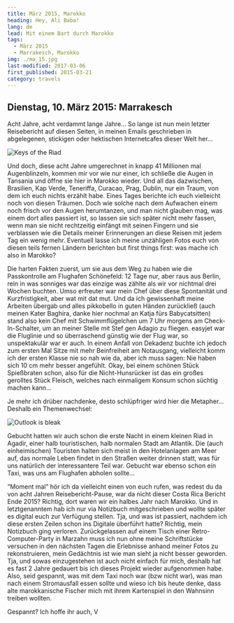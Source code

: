 ```yaml
---
title: März 2015, Marokko
heading: Hey, Ali Baba!
lang: de
lead: Mit einem Bart durch Marokko
tags:
  - März 2015
  - Marrakesch, Marokko
img: ./ma_15.jpg
last-modified: 2017-03-06
first_published: 2015-03-21
category: travels
---
```


## Dienstag, 10. März 2015: Marrakesch

Acht Jahre, acht verdammt lange Jahre... So lange ist nun mein letzter Reisebericht auf diesen Seiten, in meinen Emails
geschrieben in abgelegenen, stickigen oder hektischen Internetcafes dieser Welt her...

![Keys of the Riad](./ma_keys.jpg)

Und doch, diese acht Jahre umgerechnet in knapp 41 Millionen mal Augenblinzeln, kommen mir vor wie nur einer, ich
schließe die Augen in Tansania und öffne sie hier in Marokko wieder. Und all das dazwischen, Brasilien, Kap Verde,
Teneriffa, Curacao, Prag, Dublin, nur ein Traum, von dem ich euch nichts erzählt habe. Eines Tages berichte ich euch
vielleicht noch von diesen Träumen. Doch wie solche nach dem Aufwachen einem noch frisch vor den Augen herumtanzen, und
man nicht glauben mag, was einem dort alles passiert ist, so lassen sie sich später nicht mehr fassen, wenn man sie
nicht rechtzeitig einfängt mit seinen Fingern und sie verblassen wie die Details meiner Erinnerungen an diese Reisen mit
jedem Tag ein wenig mehr. Eventuell lasse ich meine unzähligen Fotos euch von diesen teils fernen Ländern berichten but
first things first: was mache ich also in Marokko?

Die harten Fakten zuerst, um sie aus dem Weg zu haben wie die Passkontrolle am Flughafen Schönefeld: 12 Tage nur, aber
raus aus Berlin, rein in was sonniges war das einzige was zählte als wir vor nichtmal drei Wochen buchten. Umso
erfreuter war mein Chef über diese Spontanität und Kurzfristigkeit, aber wat mit dat mut. Und da ich gewissenhaft meine
Arbeiten übergab und alles pikkobello in guten Händen zurückließ (auch meinen Kater Baghira, danke hier nochmal an Katja
fürs Babycatsitten) stand also kein Chef mit Schwimmflügelchen um 7 Uhr morgens am Check-In-Schalter, um an meiner
Stelle mit Stef gen Adagio zu fliegen. easyjet war die Fluglinie und so überraschend günstig wie der Flug war, so
unspektakulär war er auch. In einem Anfall von Dekadenz buchte ich jedoch zum ersten Mal Sitze mit mehr Beinfreiheit am
Notausgang, vielleicht komm ich der ersten Klasse nie so nah wie da, aber ich muss sagen: Nie haben sich 10 cm mehr
besser angefühlt. Okay, bei einem schönen Stück Spießbraten schon, also für die Nicht-Hunsrücker ist das ein großes
gerolltes Stück Fleisch, welches nach einmaligem Konsum schon süchtig machen kann...

Je mehr ich drüber nachdenke, desto schlüpfriger wird hier die Metapher... Deshalb ein Themenwechsel:

![Outlook is bleak](./ma_food.jpg)

Gebucht hatten wir auch schon die erste Nacht in einem kleinen Riad in Agadir, einer halb touristischen, halb normalen
Stadt am Atlantik. Die (auch einheimischen) Touristen halten sich meist in den Hotelanlagen am Meer auf, das normale
Leben findet in den Straßen weiter drinnen statt, was für uns natürlich der interessantere Teil war. Gebucht war ebenso
schon ein Taxi, was uns am Flughafen abholen sollte...

“Moment mal” hör ich da vielleicht einen von euch rufen, was redest du da von acht Jahren Reisebericht-Pause, war da
nicht dieser Costa Rica Bericht Ende 2015? Richtig, dort waren wir ein halbes Jahr nach Marokko. Und in letztgenanntem
hab ich nur via Notizbuch mitgeschrieben und wollte später es digital euch zur Verfügung stellen. Tja, und was ist
passiert, nachdem ich diese ersten Zeilen schon ins Digitale überführt hatte? Richtig, mein Notizbuch ging verloren.
Zurückgelassen auf einem Tisch einer Retro-Computer-Party in Marzahn muss ich nun ohne meine Schriftstücke versuchen in
den nächsten Tagen die Erlebnisse anhand meiner Fotos zu rekonstruieren, mein Gedächtnis ist wie man sieht ja nicht
besser geworden. Tja, und sowas einzugestehen ist auch nicht einfach für mich, deshalb hat es fast 2 Jahre gedauert bis
ich dieses Projekt wieder aufgenommen habe. Also, seid gespannt, was mit dem Taxi noch war (bzw nicht war), was man nach
einem Stromausfall essen sollte und wieso ich bis heute denke, dass alte marokkanische Fischer mich mit ihrem
Kartenspiel in den Wahnsinn treiben wollten.

Gespannt? Ich hoffe ihr auch, V
